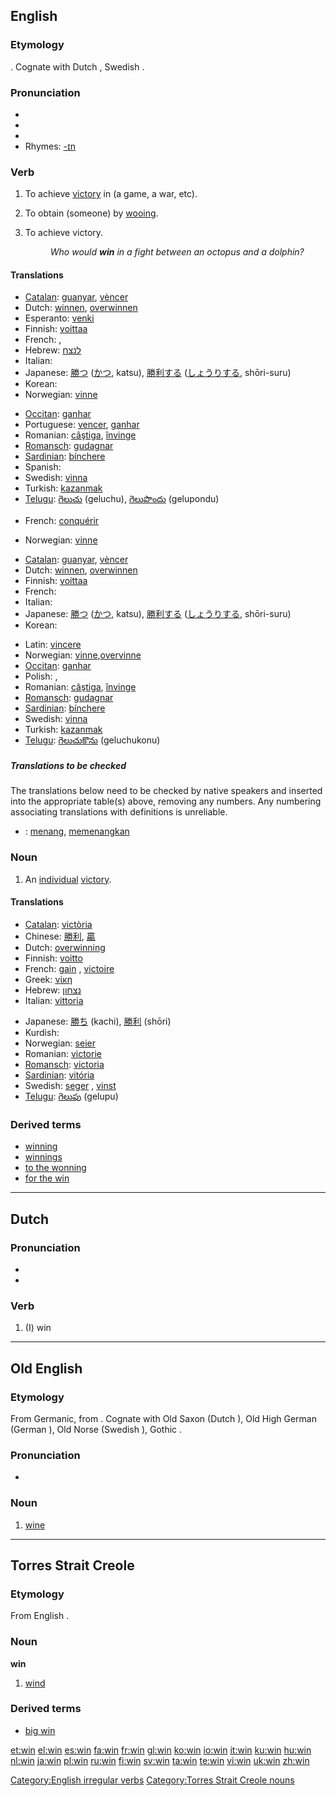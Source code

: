 ==English==

===Etymology===
{{OE.}} {{term|winnan||to strive, labor, fight, endure}}.  Cognate with Dutch {{term|winnen}}, Swedish {{term|vinna}}.

===Pronunciation===
* {{IPA|/wɪn/}}
* {{SAMPA|/wIn/}}
*{{audio|en-us-win.ogg|Audio (US)}}
*Rhymes: [[Rhymes:English:-ɪn|-ɪn]]

===Verb===
{{en-verb|wins|winning|won}}

# {{transitive}} To achieve [[victory]] in (a game, a war, etc).
# {{transitive}} To obtain (someone) by [[wooing]].
# {{intransitive}} To achieve victory.
#:''Who would '''win''' in a fight between an octopus and a dolphin?''

====Translations====
{{trans-top|achieve victory in}}
*[[Catalan]]: [[guanyar]], [[vèncer]]
*Dutch: [[winnen]], [[overwinnen]]
*Esperanto: [[venki]]
*Finnish: [[voittaa]]
*French: {{t|fr|gagner}}, {{t|fr|vaincre}}
*Hebrew: [[לנצח]]
*Italian: {{t|it|vincere}}
*Japanese: [[勝つ]] ([[かつ]], katsu), [[勝利する]] ([[しょうりする]], shōri-suru)
*Korean: {{t|ko|sc=Hang|이기다|tr=igida}}
*Norwegian: [[vinne]]
{{trans-mid}}
*[[Occitan]]: [[ganhar]]
*Portuguese: [[vencer]], [[ganhar]]
*Romanian: [[câştiga]], [[învinge]]
*[[Romansch]]: [[gudagnar]]
*[[Sardinian]]: [[bínchere]]
*Spanish: {{t|es|ganar}}
*Swedish: [[vinna]]
*Turkish: [[kazanmak]]
*[[Telugu]]: [[గెలుచు]] (geluchu), [[గెలుపొందు]] (gelupondu)
{{trans-bottom}}

{{trans-top|obtain (someone) by wooing}}
*French: [[conquérir]]
{{trans-mid}}
*Norwegian: [[vinne]]
{{trans-bottom}}

{{trans-top|intransitive: achieve by winning}}
*[[Catalan]]: [[guanyar]], [[vèncer]]
*Dutch: [[winnen]], [[overwinnen]]
*Finnish: [[voittaa]]
*French: {{t|fr|gagner}}
*Italian: {{t|it|vincere}}
*Japanese: [[勝つ]] ([[かつ]], katsu), [[勝利する]] ([[しょうりする]], shōri-suru)
*Korean: {{t|ko|sc=Hang|이기다|tr=igida}}
{{trans-mid}}
*Latin: [[vincere]]
*Norwegian: [[vinne]],[[overvinne]]
*[[Occitan]]: [[ganhar]]
*Polish: {{t|pl|wygrywać}}, {{t|pl|zwyciężać}}
*Romanian: [[câştiga]], [[învinge]]
*[[Romansch]]: [[gudagnar]]
*[[Sardinian]]: [[bínchere]]
*Swedish: [[vinna]]
*Turkish: [[kazanmak]]
*[[Telugu]]: [[గెలుచుకొను]] (geluchukonu)
{{trans-bottom}}

=====Translations to be checked=====
<!--Remove this section once all of the translations below have been moved into the tables above.-->
{{checktrans}}
The translations below need to be checked by native speakers and inserted into the appropriate table(s) above, removing any numbers.  Any numbering associating translations with definitions is unreliable.

*{{ttbc|Indonesian}}: [[menang]], [[menang|memenangkan]]

===Noun===
{{en-noun}}

# An [[individual]] [[victory]].

====Translations====
{{trans-top|individual victory}}
*[[Catalan]]: [[victòria]] {{f}}
*Chinese: [[勝利]], [[贏]]
*Dutch: [[overwinning]] {{f}}
*Finnish: [[voitto]]
*French: [[gain]] {{m}}, [[victoire]] {{f}}
*Greek: [[νίκη]]
*Hebrew: [[נצחון]] {{m}}
*Italian: [[vittoria]] {{f}}
{{trans-mid}}
*Japanese: [[勝ち]] (kachi), [[勝利]] (shōri)
*Kurdish: {{KUchar|[[بردنه‌وه‌]]}}
*Norwegian: [[seier]] {{m}}
*Romanian: [[victorie]] {{f}}
*[[Romansch]]: [[victoria]] {{f}}
*[[Sardinian]]: [[vitória]] {{f}}
*Swedish: [[seger]] {{c}}, [[vinst]] {{c}}
*[[Telugu]]: [[గెలుపు]] (gelupu)
{{trans-bottom}}

===Derived terms===
*[[winning]]<!--adjective-->
*[[winnings]]
*[[to the wonning]]
*[[for the win]]

[[Category:English irregular verbs]]

----

==Dutch==

===Pronunciation===
* {{IPA|lang=nl|/wɪn/}}
* {{SAMPA|lang=nl|/wIn/}}

===Verb===
{{infl|nl|verb form|[[first-person]] singular present tense||infinitive|winnen}}

# (I) win

----

==Old English==

===Etymology===
From Germanic, from {{L.|ang}} {{term|vinum}}.  Cognate with Old Saxon {{term|win#Old Saxon|wīn}} (Dutch {{term|wijn}}), Old High German {{term|lang=goh|win|wīn}} (German {{term|Wein}}), Old Norse {{term|vín}} (Swedish {{term|vin|lang=sv}}), Gothic {{term|sc=Goth|𐍅𐌴𐌹𐌽}}.

===Pronunciation===
* {{IPA|lang=ang|/wiːn/}}

===Noun===
{{infl|ang|noun|sc=unicode|head=wīn|g=n}}

# [[wine]]

----

==Torres Strait Creole==

===Etymology===
From English {{term|wind}}.

===Noun===
'''win'''

# [[wind]]

===Derived terms===
*[[big win#Torres_Strait_Creole|big win]]

[[Category:Torres Strait Creole nouns]]

[[et:win]]
[[el:win]]
[[es:win]]
[[fa:win]]
[[fr:win]]
[[gl:win]]
[[ko:win]]
[[io:win]]
[[it:win]]
[[ku:win]]
[[hu:win]]
[[nl:win]]
[[ja:win]]
[[pl:win]]
[[ru:win]]
[[fi:win]]
[[sv:win]]
[[ta:win]]
[[te:win]]
[[vi:win]]
[[uk:win]]
[[zh:win]]